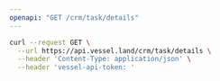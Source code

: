 ```yaml
---
openapi: "GET /crm/task/details"
---
```


<RequestExample>

```bash Request
curl --request GET \
  --url https://api.vessel.land/crm/task/details \
  --header 'Content-Type: application/json' \
  --header 'vessel-api-token: '
```

</RequestExample>
